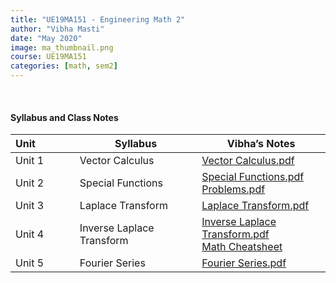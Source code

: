 ```yaml
---
title: "UE19MA151 - Engineering Math 2"
author: "Vibha Masti"
date: "May 2020"
image: ma_thumbnail.png
course: UE19MA151
categories: [math, sem2]
---
```


<!-- **Course instructor:** Prof.  -->

<br>


#### Syllabus and Class Notes

| Unit              | Syllabus                         |       Vibha's Notes                |
| :---------------- | -------------------------------- | ---------------------------------- |
| Unit 1            |  Vector Calculus  | [Vector Calculus.pdf](01%20Vector%20Calculus%20-%20Vibha.pdf) |
| Unit 2            | Special Functions | [Special Functions.pdf](02%20Special%20Functions%20-%20Vibha.pdf) \
                                         [Problems.pdf](CIB%20Solutions%20Special%20Functions.pdf) |
| Unit 3            | Laplace Transform  | [Laplace Transform.pdf](03%20Laplace%20Transform%20-%20Vibha.pdf) |
| Unit 4            | Inverse Laplace Transform | [Inverse Laplace Transform.pdf](04%20Inverse%20Laplace%20Transform%20-%20Vibha.pdf) \
                                            [Math Cheatsheet](Math%20Cheatsheet.pdf) |
| Unit 5            | Fourier Series | [Fourier Series.pdf](05%20Fourier%20Series%20-%20Vibha.pdf) |


<br>


<!-- #### Textbooks: 

-  **T1**: "Learning PHP, MySQL & JavaScript", Robin Nixon. May 2018, 5th edition, O'Reilly Media, Inc.
-  **T2**: "Pro MERN Stack: Full Stack Web App Development with Mongo, Express, React, and Node", by Vasan Subramanian. March 2017, Apress

<br>

#### Reference Books:

- **R1**: "Beginning Node.js, Express & MongoDB Development", Greg Lim, July 2019
- **R2**: "Learning React, Functional Web Development with React and Redux", Alex Banks and Eve Porcello, May 2017, O'Reilly Media, Inc.

<br> -->

